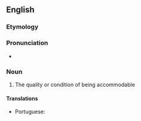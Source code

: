 ==English==

===Etymology===
{{suffix|en|accommodable|ness}}

===Pronunciation===
* {{a|UK}} {{IPA|/əˈkɒ.mə.də.bəl.nəs/|lang=en}}

===Noun===
{{en-noun|-}}

# {{lb|en|rare}} The quality or condition of being accommodable
#: {{rfquotek|lang=en|Todd}}

====Translations====
{{trans-top|the quality or condition of being accommodable}}
* Portuguese: {{t|pt|acomodabilidade|f}}
{{trans-mid}}
{{trans-bottom}}